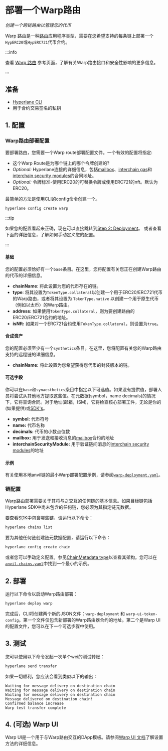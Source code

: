 # 部署一个Warp路由

_创建一个跨链路由以管理您的代币_

Warp 路由是一种[路由](../reference/libraries/router.mdx)应用程序类型，需要在您希望支持的每条链上部署一个`HypERC20`或`HypERC721`代币合约。

:::info

查看 [Warp 路由](/docs/reference/applications/warp-routes) 参考页面，了解有关Warp路由接口和安全性影响的更多信息。

:::

## 准备

* [Hyperlane CLI](https://www.npmjs.com/package/@hyperlane-xyz/cli)
* 用于合约交易签名的私钥

## 1. 配置

### Warp路由部署配置

要部署路由，您需要一个Warp route部署配置文件。一个有效的配置将指定:
* 这个Warp Route是为哪个链上的哪个令牌创建的?
* _Optional:_ Hyperlane连接的详细信息，包括[mailbox](../reference/messaging/messaging-interface.mdx)、[interchain gas](../reference/hooks/interchain-gas.mdx)和[interchain security modules](../reference/ISM/specify-your-ISM.mdx)的合同地址。
* _Optional:_ 令牌标准-使用ERC20的可替换令牌或使用ERC721的nft。默认为ERC20。

最简单的方法是使用CLI的config命令创建一个。

```bash
hyperlane config create warp
```

:::tip

如果您的配置看起来正确，现在可以直接跳转到[Step 2: Deployment](#2-deployment)。
或者查看下面的详细信息，了解如何手动定义您的配置。

:::

#### 基础

您的配置必须恰好有一个`base`条目。在这里，您将配置有关您正在创建Warp路由的代币的详细信息。

* **chainName**: 将此设置为您的代币存在的链。
* **type**: 将其设置为`TokenType.collateral`以创建一个用于ERC20/ERC721代币的Warp路由，或者将其设置为 `TokenType.native` 以创建一个用于原生代币（例如以太币）的Warp路由。
* **address:** 如果使用`TokenType.collateral`，则为要创建路由的ERC20/ERC721合约的地址。
* **isNft:** 如果对一个ERC721合约使用`TokenType.collateral`，则设置为`true`。

#### 合成资产

您的配置必须至少有一个`synthetics`条目。在这里，您将配置有关您的Warp路由支持的远程链的详细信息。

* **chainName:** 将此设置为您希望获得您代币的封装版本的链。

#### 可选字段

你可以在`base`和` synaesthetics `条目中指定以下可选值。如果没有提供值，部署人员将尝试从其他地方提取这些值。在元数据(symbol，name decimals)的情况下，它将查询合同。对于地址(邮箱，ISM)，它将检查核心部署工件，无论是你的(如果提供)或[SDK's](https://github.com/hyperlane-xyz/hyperlane-monorepo/blob/main/typescript/sdk/src/consts/environments/mainnet.json)。

* **symbol:** 代币符号
* **name:** 代币名称
* **decimals:** 代币的小数点位数
* **mailbox:** 用于发送和接收消息的[mailbox](../reference/messaging/messaging-interface.mdx)合约的地址
* **interchainSecurityModule:** 用于验证链间消息的[interchain security modules](../reference/ISM/specify-your-ISM.mdx)的地址

#### 示例

有关使用本地anvil链的最小Warp部署配置示例，请参阅[`warp-deployment.yaml`](https://github.com/hyperlane-xyz/hyperlane-monorepo/blob/main/typescript/cli/examples/warp-deployment.yaml)。

### 链配置

Warp路由部署需要关于其将与之交互的任何链的基本信息。如果目标链包括Hyperlane SDK中尚未包含的任何链，您必须为其指定链元数据。

要查看SDK中包含哪些链，请运行以下命令：

```bash
hyperlane chains list
```

要为其他任何链创建链元数据配置，请运行以下命令：

```bash
hyperlane config create chain
```

或者您可以手动定义配置。参见[ChainMetadata type](https://github.com/hyperlane-xyz/hyperlane-monorepo/blob/main/typescript/sdk/src/metadata/chainMetadataTypes.ts#L62)以查看其架构。您可以在[`anvil-chains.yaml`](https://github.com/hyperlane-xyz/hyperlane-monorepo/blob/main/typescript/cli/examples/anvil-chains.yaml)中找到一个最小的示例。

## 2. 部署

运行以下命令以启动Warp路由部署：

```bash
hyperlane deploy warp
```

完成后，CLI将创建两个新的JSON文件：`warp-deployment` 和 `warp-ui-token-config`。第一个文件仅包含新部署的Warp路由器合约的地址。第二个是Warp UI的配置文件，您可以在下一个可选步骤中使用。

## 3. 测试

您可以使用以下命令发起一次单个wei的测试转账：

```bash
hyperlane send transfer
```

如果一切顺利，您应该会看到类似以下的输出：

```
Waiting for message delivery on destination chain
Waiting for message delivery on destination chain
Waiting for message delivery on destination chain
Message delivered on destination chain!
Confirmed balance increase
Warp test transfer complete
```

## 4. (可选) Warp UI

Warp UI是一个用于与Warp路由交互的DApp模板。请参阅[Warp UI 文档](./deploy-warp-route-UI.mdx)了解设置方法的详细信息。
